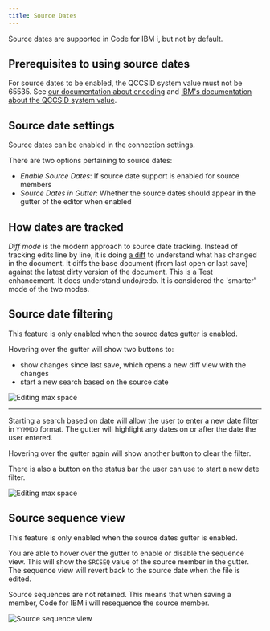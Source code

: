 ```yaml
---
title: Source Dates
---
```



Source dates are supported in Code for IBM i, but not by default.

## Prerequisites to using source dates

For source dates to be enabled, the QCCSID system value must not be 65535. See [our documentation about encoding](../../tips/ccsid/) and [IBM's documentation about the QCCSID system value](https://www.ibm.com/docs/en/i/7.5?topic=faqs-i-system-value-qccsid)<Icon name="external" color="cyan" class="icon-inline" />.

## Source date settings

Source dates can be enabled in the connection settings.

There are two options pertaining to source dates:

* *Enable Source Dates*: If source date support is enabled for source members
* *Source Dates in Gutter*: Whether the source dates should appear in the gutter of the editor when enabled

## How dates are tracked

*Diff mode* is the modern approach to source date tracking. Instead of tracking edits line by line, it is doing [a diff](https://en.wikipedia.org/wiki/Diff)<Icon name="external" color="cyan" class="icon-inline" /> to understand what has changed in the document. It diffs the base document (from last open or last save) against the latest dirty version of the document. This is a Test enhancement. It does understand undo/redo. It is considered the 'smarter' mode of the two modes.

## Source date filtering

<CardGrid>

<Card>

This feature is only enabled when the source dates gutter is enabled.

Hovering over the gutter will show two buttons to:

* show changes since last save, which opens a new diff view with the changes
* start a new search based on the source date

</Card><Card>

![Editing max space](../../../assets/sourcedates_1.png)

</Card></CardGrid>

---

<CardGrid>

<Card>

Starting a search based on date will allow the user to enter a new date filter in `YYMMDD` format. The gutter will highlight any dates on or after the date the user entered.

Hovering over the gutter again will show another button to clear the filter.

There is also a button on the status bar the user can use to start a new date filter.

</Card><Card>

![Editing max space](../../../assets/sourcedates_2.png)

</Card></CardGrid>

## Source sequence view

This feature is only enabled when the source dates gutter is enabled.

You are able to hover over the gutter to enable or disable the sequence view. This will show the `SRCSEQ` value of the source member in the gutter. The sequence view will revert back to the source date when the file is edited.

Source sequences are not retained. This means that when saving a member, Code for IBM i will resequence the source member.

![Source sequence view](../../../assets/srcseq_view.png)